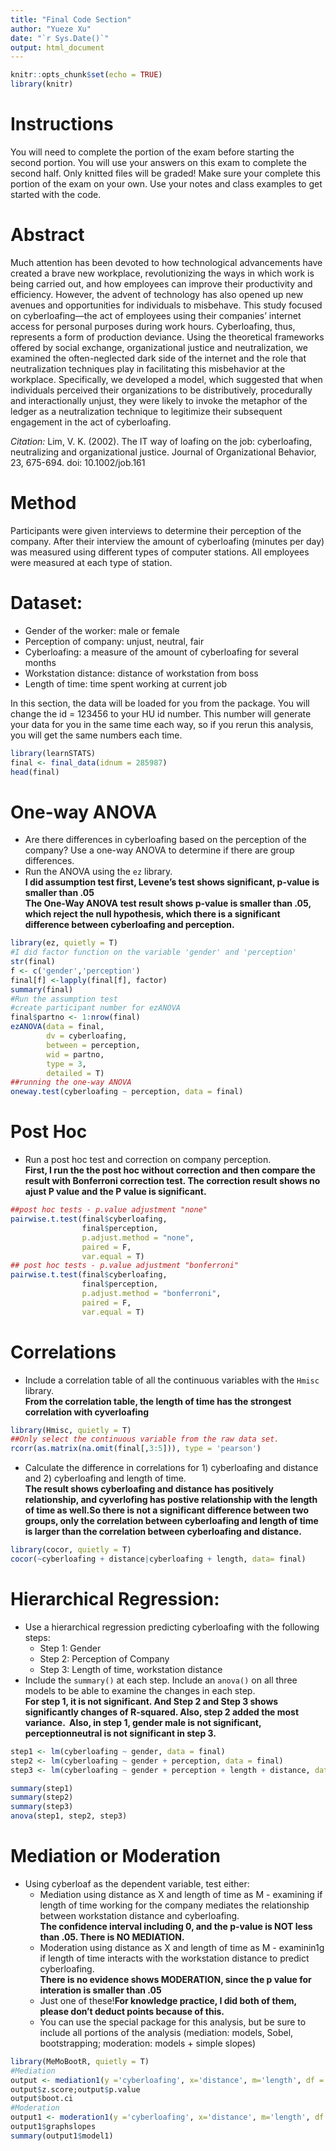---
title: "Final Code Section"
author: "Yueze Xu"
date: "`r Sys.Date()`"
output: html_document
---

```{r setup, include=FALSE}
knitr::opts_chunk$set(echo = TRUE)
library(knitr)
```

# Instructions

You will need to complete the portion of the exam before starting the second portion. You will use your answers on this exam to complete the second half. Only knitted files will be graded! Make sure your complete this portion of the exam on your own. Use your notes and class examples to get started with the code. 

# Abstract

Much attention has been devoted to how technological advancements have created a brave new workplace, revolutionizing the ways in which work is being carried out, and how employees can improve their productivity and efficiency. However, the advent of technology has also opened up new avenues and opportunities for individuals to misbehave. This study focused on cyberloafing—the act of employees using their companies' internet access for personal purposes during work hours. Cyberloafing, thus, represents a form of production deviance. Using the theoretical frameworks offered by social exchange, organizational justice and neutralization, we examined the often-neglected dark side of the internet and the role that neutralization techniques play in facilitating this misbehavior at the workplace. Specifically, we developed a model, which suggested that when individuals perceived their organizations to be distributively, procedurally and interactionally unjust, they were likely to invoke the metaphor of the ledger as a neutralization technique to legitimize their subsequent engagement in the act of cyberloafing.

*Citation:* Lim, V. K. (2002). The IT way of loafing on the job: cyberloafing, neutralizing and organizational justice. Journal of Organizational Behavior, 23, 675-694. doi: 10.1002/job.161

# Method

Participants were given interviews to determine their perception of the company. After their interview the amount of cyberloafing (minutes per day) was measured using different types of computer stations. All employees were measured at each type of station. 

# Dataset:

-	Gender of the worker: male or female
-	Perception of company: unjust, neutral, fair
-	Cyberloafing: a measure of the amount of cyberloafing for several months
-	Workstation distance: distance of workstation from boss
-   Length of time: time spent working at current job

In this section, the data will be loaded for you from the package. You will change the id = 123456 to your HU id number. This number will generate your data for you in the same time each way, so if you rerun this analysis, you will get the same numbers each time.   

```{r starting}
library(learnSTATS)
final <- final_data(idnum = 285987)
head(final)
```

# One-way ANOVA

- Are there differences in cyberloafing based on the perception of the company? Use a one-way ANOVA to determine if there are group differences. 
- Run the ANOVA using the `ez` library. \
**I did assumption test first, Levene's test shows significant, p-value is smaller than .05**\
**The One-Way ANOVA test result shows p-value is smaller than .05, which reject the null hypothesis, which there is a significant difference between cyberloafing and perception.**
```{r anova}
library(ez, quietly = T)
#I did factor function on the variable 'gender' and 'perception'
str(final)
f <- c('gender','perception')
final[f] <-lapply(final[f], factor)
summary(final)
#Run the assumption test
#create participant number for ezANOVA
final$partno <- 1:nrow(final)
ezANOVA(data = final,
        dv = cyberloafing,
        between = perception,
        wid = partno,
        type = 3, 
        detailed = T)
##running the one-way ANOVA
oneway.test(cyberloafing ~ perception, data = final)
```

# Post Hoc

- Run a post hoc test and correction on company perception.\
**First, I run the the post hoc without correction and then compare the result with Bonferroni correction test.\ The correction result shows no ajust P value and the P value is significant. **
```{r posthoc}
##post hoc tests - p.value adjustment "none"
pairwise.t.test(final$cyberloafing,
                final$perception,
                p.adjust.method = "none", 
                paired = F, 
                var.equal = T)
## post hoc tests - p.value adjustment "bonferroni"
pairwise.t.test(final$cyberloafing,
                final$perception,
                p.adjust.method = "bonferroni", 
                paired = F, 
                var.equal = T)


```

# Correlations 

- Include a correlation table of all the continuous variables with the `Hmisc` library.\
**From the correlation table, the length of time has the strongest correlation with cyverloafing**
```{r correl1}
library(Hmisc, quietly = T)
##Only select the continuous variable from the raw data set. 
rcorr(as.matrix(na.omit(final[,3:5])), type = 'pearson')

```

- Calculate the difference in correlations for 1) cyberloafing and distance and 2) cyberloafing and length of time. \
**The result shows cyberloafing and distance has positively relationship, and cyverlofing has postive relationship with the length of time as well.So there is not a significant difference between two groups, only the correlation between cyberloafing and length of time is larger than the correlation between cyberloafing and distance. **
```{r corrdiff}
library(cocor, quietly = T)
cocor(~cyberloafing + distance|cyberloafing + length, data= final)
```

# Hierarchical Regression: 

- Use a hierarchical regression predicting cyberloafing with the following steps:
    - Step 1: Gender
    - Step 2: Perception of Company
    - Step 3: Length of time, workstation distance 
- Include the `summary()` at each step. Include an `anova()` on all three models to be able to examine the changes in each step. \
**For step 1, it is not significant. And Step 2 and Step 3 shows significantly changes of R-squared. Also, step 2 added the most variance. \ Also, in step 1, gender male is not significant, perceptionneutral is not significant in step 3. ** 
```{r regression}
step1 <- lm(cyberloafing ~ gender, data = final)
step2 <- lm(cyberloafing ~ gender + perception, data = final)
step3 <- lm(cyberloafing ~ gender + perception + length + distance, data = final)

summary(step1)
summary(step2)
summary(step3)
anova(step1, step2, step3)
```
    
# Mediation or Moderation

- Using cyberloaf as the dependent variable, test either:
    - Mediation using distance as X and length of time as M - examining if length of time working for the company mediates the relationship between workstation distance and cyberloafing. \
    **The confidence interval including 0, and the p-value is NOT less than .05. ** 
    **There is NO MEDIATION.**
    - Moderation using distance as X and length of time as M - examinin1g if length of time interacts with the workstation distance to predict cyberloafing. \
    **There is no evidence shows MODERATION, since the p value for interation is smaller than .05**
    - Just one of these!**For knowledge practice, I did both of them, please don't deduct points because of this.**
    - You can use the special package for this analysis, but be sure to include all portions of the analysis (mediation: models, Sobel, bootstrapping; moderation: models + simple slopes)

```{r medmod}
library(MeMoBootR, quietly = T)
#Mediation
output <- mediation1(y ='cyberloafing', x='distance', m='length', df = final)
output$z.score;output$p.value
output$boot.ci
#Moderation
output1 <- moderation1(y ='cyberloafing', x='distance', m='length', df = final)
output1$graphslopes
summary(output1$model1)

```


